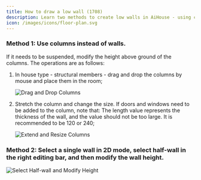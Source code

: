 ```yaml
---
title: How to draw a low wall (1708)
description: Learn two methods to create low walls in AiHouse - using columns or by modifying wall height in 2D view.
icon: /images/icons/floor-plan.svg
---
```


### Method 1: Use columns instead of walls.

If it needs to be suspended, modify the height above ground of the columns. The operations are as follows:

1.  In house type - structural members - drag and drop the columns by mouse and place them in the room;

    ![Drag and Drop Columns](https://ai-study1.3vjia.com/aihouse-web/143a2a3a-9e9a-49f3-b0b6-57010089390d.png)

2.  Stretch the column and change the size. If doors and windows need to be added to the column, note that: The length value represents the thickness of the wall, and the value should not be too large. It is recommended to be 120 or 240;

    ![Extend and Resize Columns](https://ai-study1.3vjia.com/aihouse-web/01916a39-b697-4e6a-80a3-ebde08883103.png)

### Method 2: Select a single wall in 2D mode, select half-wall in the right editing bar, and then modify the wall height.

![Select Half-wall and Modify Height](https://ai-study1.3vjia.com/aihouse-web/15a638a4-459d-47c0-8582-8a7227c80069.png)
